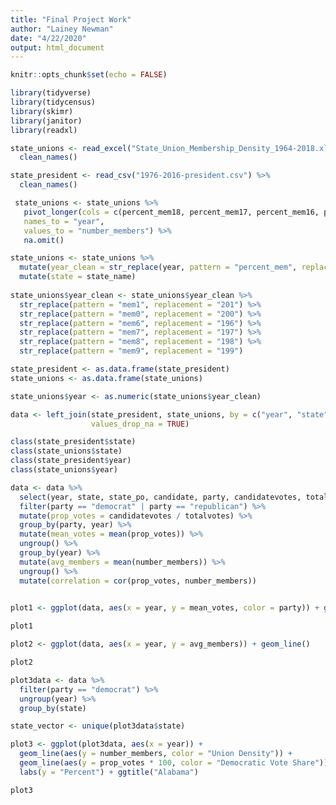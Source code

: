 ```yaml
---
title: "Final Project Work"
author: "Lainey Newman"
date: "4/22/2020"
output: html_document
---
```


```r
knitr::opts_chunk$set(echo = FALSE)

library(tidyverse)
library(tidycensus)
library(skimr)
library(janitor)
library(readxl)
```


```r

state_unions <- read_excel("State_Union_Membership_Density_1964-2018.xlsx") %>%
  clean_names()

state_president <- read_csv("1976-2016-president.csv") %>%
  clean_names()

 state_unions <- state_unions %>%
   pivot_longer(cols = c(percent_mem18, percent_mem17, percent_mem16, percent_mem15, percent_mem14, percent_mem13, percent_mem12, percent_mem11, percent_mem10, percent_mem09, percent_mem08, percent_mem07, percent_mem06, percent_mem05, percent_mem04, percent_mem03, percent_mem02, percent_mem01, percent_mem00, percent_mem99, percent_mem98, percent_mem97, percent_mem96, percent_mem95, percent_mem94, percent_mem93, percent_mem92, percent_mem91, percent_mem90, percent_mem89, percent_mem88, percent_mem87, percent_mem86, percent_mem85, percent_mem84, percent_mem83, percent_mem82, percent_mem81, percent_mem80, percent_mem79, percent_mem78, percent_mem77, percent_mem76, percent_mem75, percent_mem74, percent_mem73, percent_mem72, percent_mem71, percent_mem70, percent_mem69, percent_mem68, percent_mem67, percent_mem66, percent_mem65, percent_mem64),
   names_to = "year", 
   values_to = "number_members") %>%
   na.omit()

state_unions <- state_unions %>%
  mutate(year_clean = str_replace(year, pattern = "percent_mem", replacement = "mem")) %>%
  mutate(state = state_name)
  
state_unions$year_clean <- state_unions$year_clean %>%
  str_replace(pattern = "mem1", replacement = "201") %>%
  str_replace(pattern = "mem0", replacement = "200") %>%
  str_replace(pattern = "mem6", replacement = "196") %>%
  str_replace(pattern = "mem7", replacement = "197") %>%
  str_replace(pattern = "mem8", replacement = "198") %>%
  str_replace(pattern = "mem9", replacement = "199")

state_president <- as.data.frame(state_president)
state_unions <- as.data.frame(state_unions)

state_unions$year <- as.numeric(state_unions$year_clean)

data <- left_join(state_president, state_unions, by = c("year", "state"),  
                  values_drop_na = TRUE)

class(state_president$state)
class(state_unions$state)
class(state_president$year)
class(state_unions$year)

data <- data %>%
  select(year, state, state_po, candidate, party, candidatevotes, totalvotes, number_members) %>%
  filter(party == "democrat" | party == "republican") %>%
  mutate(prop_votes = candidatevotes / totalvotes) %>%
  group_by(party, year) %>%
  mutate(mean_votes = mean(prop_votes)) %>%
  ungroup() %>%
  group_by(year) %>%
  mutate(avg_members = mean(number_members)) %>%
  ungroup() %>%
  mutate(correlation = cor(prop_votes, number_members))
  

plot1 <- ggplot(data, aes(x = year, y = mean_votes, color = party)) + geom_line()

plot1

plot2 <- ggplot(data, aes(x = year, y = avg_members)) + geom_line()

plot2

```


```r

plot3data <- data %>%
  filter(party == "democrat") %>%
  ungroup(year) %>%
  group_by(state)

state_vector <- unique(plot3data$state)

plot3 <- ggplot(plot3data, aes(x = year)) + 
  geom_line(aes(y = number_members, color = "Union Density")) + 
  geom_line(aes(y = prop_votes * 100, color = "Democratic Vote Share")) +
  labs(y = "Percent") + ggtitle("Alabama")

plot3

```

